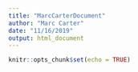 ```yaml
---
title: "MarcCarterDocument"
author: "Marc Carter"
date: "11/16/2019"
output: html_document
---
```


```r
knitr::opts_chunk$set(echo = TRUE)
```

